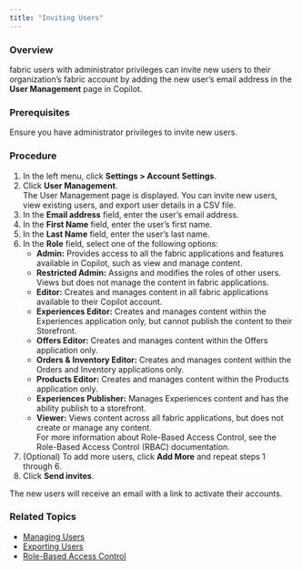 ```yaml
---
title: "Inviting Users"
---
```


### Overview

fabric users with administrator privileges can invite new users to their organization’s fabric account by adding the new user’s email address in the **User Management** page in Copilot.

### Prerequisites

Ensure you have administrator privileges to invite new users.

### Procedure

1. In the left menu, click **Settings > Account Settings**.
2. Click **User Management**.  
The User Management page is displayed. You can invite new users, view existing users, and export user details in a CSV file.
3. In the **Email address** field, enter the user’s email address.
4. In the **First Name** field, enter the user’s first name.
5. In the **Last Name** field, enter the user’s last name.
6. In the **Role** field, select one of the following options:  
   * **Admin:** Provides access to all the fabric applications and features available in Copilot, such as view and manage content.  
   * **Restricted Admin:** Assigns and modifies the roles of other users. Views but does not manage the content in fabric applications.  
   * **Editor:** Creates and manages content in all fabric applications available to their Copilot account.  
   * **Experiences Editor:** Creates and manages content within the Experiences application only, but cannot publish the content to their Storefront.  
   * **Offers Editor:** Creates and manages content within the Offers application only.  
   * **Orders & Inventory Editor:** Creates and manages content within the Orders and Inventory applications only.  
   * **Products Editor:** Creates and manages content within the Products application only.  
   * **Experiences Publisher:** Manages Experiences content and has the ability publish to a storefront.  
   * **Viewer:** Views content across all fabric applications, but does not create or manage any content.  
   For more information about Role-Based Access Control, see the Role-Based Access Control (RBAC) documentation.
7. (Optional) To add more users, click **Add More** and repeat steps 1 through 6\.
8. Click **Send invites**.

The new users will receive an email with a link to activate their accounts.

### Related Topics

* [Managing Users](/docs/user-management-managing-users)
* [Exporting Users](/docs/user-management-exporting-users)
* [Role-Based Access Control](/docs/role-based-access-control)
